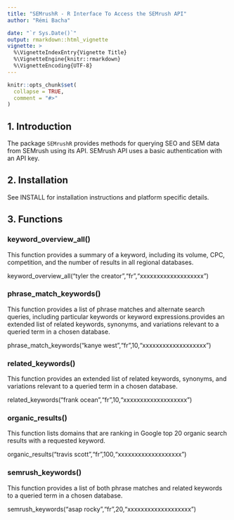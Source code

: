 ```yaml
---
title: "SEMrushR - R Interface To Access the SEMrush API"
author: "Rémi Bacha"

date: "`r Sys.Date()`"
output: rmarkdown::html_vignette
vignette: >
  %\VignetteIndexEntry{Vignette Title}
  %\VignetteEngine{knitr::rmarkdown}
  %\VignetteEncoding{UTF-8}
---
```


```r
knitr::opts_chunk$set(
  collapse = TRUE,
  comment = "#>"
)
```

## 1. Introduction
The package `SEMrushR` provides methods for querying SEO and SEM data from SEMrush using its API.
SEMrush API uses a basic authentication with an API key.


## 2. Installation
See INSTALL for installation instructions and platform specific details.


## 3. Functions

### keyword_overview_all()
This function provides a summary of a keyword, including its volume, CPC, competition, and the number of results in all regional databases.

keyword_overview_all("tyler the creator","fr","xxxxxxxxxxxxxxxxxxx")

### phrase_match_keywords()
This function provides a list of phrase matches and alternate search queries, including particular keywords or keyword expressions.provides an extended list of related keywords, synonyms, and variations relevant to a queried term in a chosen database.

phrase_match_keywords("kanye west","fr",10,"xxxxxxxxxxxxxxxxxxx")

### related_keywords()
This function provides an extended list of related keywords, synonyms, and variations relevant to a queried term in a chosen database.

related_keywords("frank ocean","fr",10,"xxxxxxxxxxxxxxxxxxx")

### organic_results()
This function lists domains that are ranking in Google top 20 organic search results with a requested keyword.

organic_results("travis scott","fr",100,"xxxxxxxxxxxxxxxxxxx")

### semrush_keywords()
This function provides a list of both phrase matches and related keywords to a queried term in a chosen database.

semrush_keywords("asap rocky","fr",20,"xxxxxxxxxxxxxxxxxxx")

